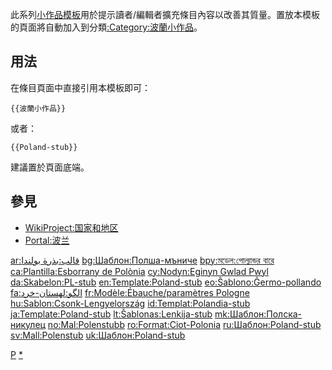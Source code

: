 <noinclude>{{template doc page viewed directly}}</noinclude>
<!-- 在本行下編輯模板說明 -->
此系列[[:Category:小作品模板|小作品模板]]用於提示讀者/編輯者擴充條目內容以改善其質量。置放本模板的頁面將自動加入到分類[[:Category:波蘭小作品]]。
== 用法 ==
在條目頁面中直接引用本模板即可：
<pre>{{波蘭小作品}}
</pre>
或者：
<pre>{{Poland-stub}}
</pre>
建議置於頁面底端。
== 參見 ==
* [[WikiProject:国家和地区]]
* [[Portal:波兰]]
<includeonly>
<!-- 本行下加入模板的分類 -->
[[Category:歐洲小作品模板|P]]
[[Category:波蘭小作品|*]]
<!-- 本行下加入模板的跨語言鏈接 -->
[[ar:قالب:بذرة بولندا]]
[[bg:Шаблон:Полша-мъниче]]
[[bpy:মডেল:পোল্যান্ডর বারে]]
[[ca:Plantilla:Esborrany de Polònia]]
[[cy:Nodyn:Eginyn Gwlad Pwyl]]
[[da:Skabelon:PL-stub]]
[[en:Template:Poland-stub]]
[[eo:Ŝablono:Ĝermo-pollando]]
[[fa:الگو:لهستان-خرد]]
[[fr:Modèle:Ébauche/paramètres Pologne]]
[[hu:Sablon:Csonk-Lengyelország]]
[[id:Templat:Polandia-stub]]
[[ja:Template:Poland-stub]]
[[lt:Šablonas:Lenkija-stub]]
[[mk:Шаблон:Полска-никулец]]
[[no:Mal:Polenstubb]]
[[ro:Format:Ciot-Polonia]]
[[ru:Шаблон:Poland-stub]]
[[sv:Mall:Polenstub]]
[[uk:Шаблон:Poland-stub]]
</includeonly>